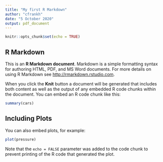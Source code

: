 ```yaml
---
title: "My first R Markdown"
author: "cfrankh"
date: "5 October 2020"
output: pdf_document
---
```


```r
knitr::opts_chunk$set(echo = TRUE)
```

## R Markdown

This is an **R Markdown document**. Markdown is a simple formatting syntax for authoring HTML, PDF, and MS Word documents. For more details on using R Markdown see <http://rmarkdown.rstudio.com>.

When you click the **Knit** button a document will be generated that includes both content as well as the output of any embedded R code chunks within the document. You can embed an R code chunk like this:

```r
summary(cars)
```

## Including Plots

You can also embed plots, for example:

```r
plot(pressure)
```

Note that the `echo = FALSE` parameter was added to the code chunk to prevent printing of the R code that generated the plot.
